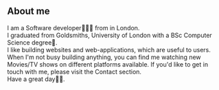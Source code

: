 ## About me

I am a Software developer👨🏻‍💻 from in London.<br/>
I graduated from Goldsmiths, University of London with a BSc Computer Science degree📜.<br/>
I like building websites and web-applications, which are useful to users.<br/>
When I'm not busy building anything, you can find me watching new Movies/TV shows on different platforms available.
If you'd like to get in touch with me, please visit the Contact section.<br/>
Have a great day👋🏻.
